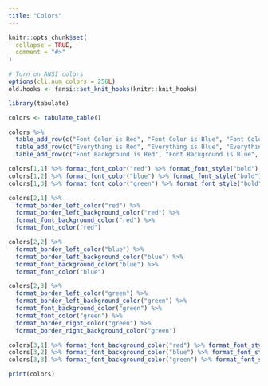 ```yaml
---
title: "Colors"
---
```


```r
knitr::opts_chunk$set(
  collapse = TRUE,
  comment = "#>"
)

# Turn on ANSI colors
options(cli.num_colors = 256L)
old.hooks <- fansi::set_knit_hooks(knitr::knit_hooks)
```

```r
library(tabulate)
```

```r
colors <- tabulate_table()

colors %>% 
  table_add_row(c("Font Color is Red", "Font Color is Blue", "Font Color is Green")) %>% 
  table_add_row(c("Everything is Red", "Everything is Blue", "Everything is Green")) %>% 
  table_add_row(c("Font Background is Red", "Font Background is Blue", "Font Background is Green"))

colors[1,1] %>% format_font_color("red") %>% format_font_style("bold")
colors[1,2] %>% format_font_color("blue") %>% format_font_style("bold")
colors[1,3] %>% format_font_color("green") %>% format_font_style("bold")

colors[2,1] %>% 
  format_border_left_color("red") %>% 
  format_border_left_background_color("red") %>% 
  format_font_background_color("red") %>% 
  format_font_color("red")

colors[2,2] %>% 
  format_border_left_color("blue") %>% 
  format_border_left_background_color("blue") %>% 
  format_font_background_color("blue") %>% 
  format_font_color("blue")

colors[2,3] %>% 
  format_border_left_color("green") %>% 
  format_border_left_background_color("green") %>% 
  format_font_background_color("green") %>% 
  format_font_color("green") %>% 
  format_border_right_color("green") %>% 
  format_border_right_background_color("green")

colors[3,1] %>% format_font_background_color("red") %>% format_font_style("bold")
colors[3,2] %>% format_font_background_color("blue") %>% format_font_style("bold")
colors[3,3] %>% format_font_background_color("green") %>% format_font_style("bold")

print(colors)
```


